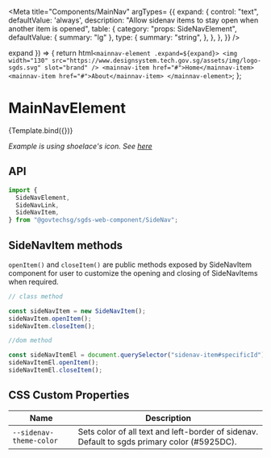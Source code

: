 
<Meta
  title="Components/MainNav"
  argTypes= {{
    expand: {
      control: "text",
      defaultValue: 'always',
      description:
        "Allow sidenav items to stay open when another item is opened",
      table: {
        category: "props: SideNavElement",
        defaultValue: { summary: "lg" },
        type: {
          summary: "string",
        },
      },
    },
  }}
/>

  expand
}) => {
  return html`
  <mainnav-element .expand=${expand}>
        <img width="130" src="https://www.designsystem.tech.gov.sg/assets/img/logo-sgds.svg" slot="brand" />
        <mainnav-item href="#">Home</mainnav-item>
        <mainnav-item href="#">About</mainnav-item>
    </mainnav-element>
  `;
};

# MainNavElement

<Canvas>
  <Story name="Basic">{Template.bind({})}</Story>
</Canvas>

*Example is using shoelace's icon. See [here](https://shoelace.style/components/icon)*

## API

```jsx
import {
  SideNavElement,
  SideNavLink,
  SideNavItem,
} from "@govtechsg/sgds-web-component/SideNav";
```

<ArgsTable story="Basic" />

## SideNavItem methods

`openItem()` and `closeItem()` are public methods exposed by SideNavItem component for user to customize the opening and closing of SideNavItems when required.

```jsx
// class method

const sideNavItem = new SideNavItem();
sideNavItem.openItem();
sideNavItem.closeItem();

//dom method

const sideNavItemEl = document.querySelector("sidenav-item#specificId");
sideNavItemEl.openItem();
sideNavItemEl.closeItem();
```

## CSS Custom Properties

| Name                    | Description                                                                                 |
| ----------------------- | ------------------------------------------------------------------------------------------- |
| `--sidenav-theme-color` | Sets color of all text and left-border of sidenav. Default to sgds primary color (#5925DC). |